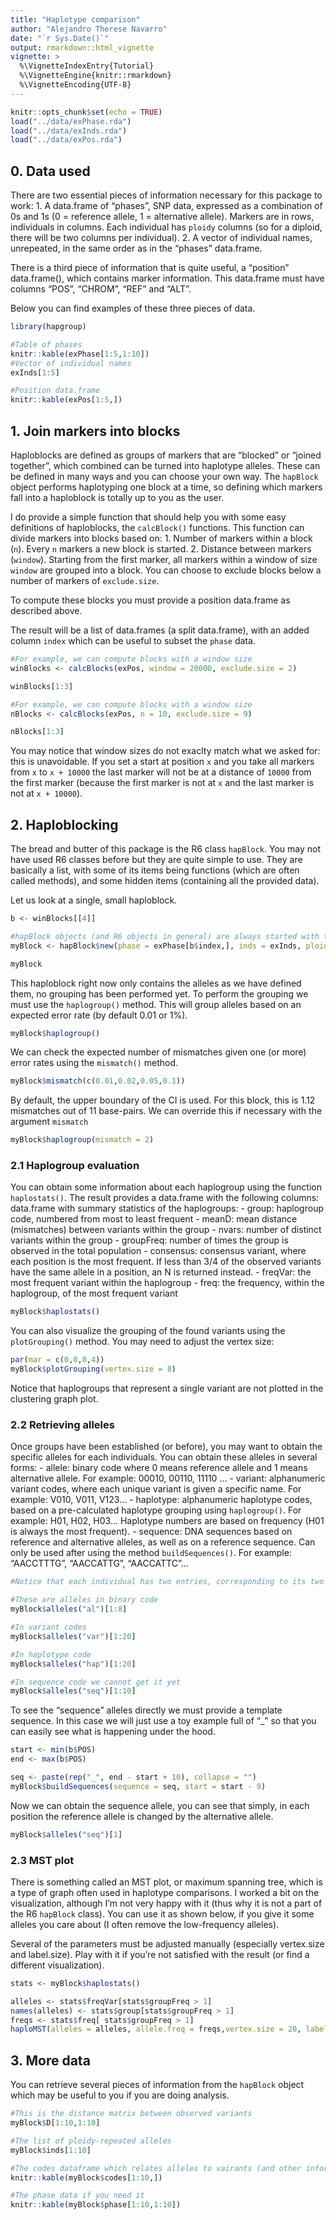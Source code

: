 ```yaml
---
title: "Haplotype comparison"
author: "Alejandro Therese Navarro"
date: "`r Sys.Date()`"
output: rmarkdown::html_vignette
vignette: >
  %\VignetteIndexEntry{Tutorial}
  %\VignetteEngine{knitr::rmarkdown}
  %\VignetteEncoding{UTF-8}
---
```


```r
knitr::opts_chunk$set(echo = TRUE)
load("../data/exPhase.rda")
load("../data/exInds.rda")
load("../data/exPos.rda")
```

## 0. Data used

There are two essential pieces of information necessary for this package to work:
  1. A data.frame of "phases", SNP data, expressed as a combination of 0s and 1s (0 = reference allele, 1 = alternative allele). Markers are in rows, individuals in columns. Each individual has `ploidy` columns (so for a diploid, there will be two columns per individual).
  2. A vector of individual names, unrepeated, in the same order as in the "phases" data.frame.
  
There is a third piece of information that is quite useful, a "position" data.frame(), which contains marker information. This data.frame must have columns "POS", "CHROM", "REF" and "ALT".

Below you can find examples of these three pieces of data.

```r
library(hapgroup)
```


```r
#Table of phases
knitr::kable(exPhase[1:5,1:10])
#Vector of individual names
exInds[1:5]

#Position data.frame
knitr::kable(exPos[1:5,])
```

## 1. Join markers into blocks

Haploblocks are defined as groups of markers that are "blocked" or "joined together", which combined can be turned into haplotype alleles. These can be defined in many ways and you can choose your own way. The `hapBlock` object performs haplotyping one block at a time, so defining which markers fall into a haploblock is totally up to you as the user.

I do provide a simple function that should help you with some easy definitions of haploblocks, the `calcBlock()` functions. This function can divide markers into blocks based on:
  1. Number of markers within a block (`n`). Every `n` markers a new block is started.
  2. Distance between markers (`window`). Starting from the first marker, all markers within a window of size `window` are grouped into a block. 
You can choose to exclude blocks below a number of markers of `exclude.size`.
  
To compute these blocks you must provide a position data.frame as described above. 

The result will be a list of data.frames (a split data.frame), with an added column `index` which can be useful to subset the `phase` data.

```r
#For example, we can compute blocks with a window size
winBlocks <- calcBlocks(exPos, window = 20000, exclude.size = 2)

winBlocks[1:3]

#For example, we can compute blocks with a window size
nBlocks <- calcBlocks(exPos, n = 10, exclude.size = 9)

nBlocks[1:3]

```

You may notice that window sizes do not exaclty match what we asked for: this is unavoidable. If you set a start at position `x` and you take all markers from `x` to `x + 10000` the last marker will not be at a distance of `10000` from the first marker (because the first marker is not at `x` and the last marker is not at `x + 10000`).

## 2. Haploblocking

The bread and butter of this package is the R6 class `hapBlock`. You may not have used R6 classes before but they are quite simple to use. They are basically a list, with some of its items being functions (which are often called methods), and some hidden items (containing all the provided data).

Let us look at a single, small haploblock.

```r

b <- winBlocks[[4]]

#hapBlock objects (and R6 objects in general) are always started with the function new()
myBlock <- hapBlock$new(phase = exPhase[b$index,], inds = exInds, ploidy = 2, pos = b)

myBlock

```

This haploblock right now only contains the alleles as we have defined them, no grouping has been performed yet. To perform the grouping we must use the `haplogroup()` method. This will group alleles based on an expected error rate (by default 0.01 or 1%).

```r
myBlock$haplogroup()
```
We can check the expected number of mismatches given one (or more) error rates using the `mismatch()` method.

```r
myBlock$mismatch(c(0.01,0.02,0.05,0.1))
```

By default, the upper boundary of the CI is used. For this block, this is 1.12 mismatches out of 11 base-pairs. We can override this if necessary with the argument `mismatch`

```r
myBlock$haplogroup(mismatch = 2)
```
### 2.1 Haplogroup evaluation

You can obtain some information about each haplogroup using the function `haplostats()`. The result provides a data.frame with the following columns:
data.frame with summary statistics of the haplogroups:
 - group: haplogroup code, numbered from most to least frequent
 - meanD: mean distance (mismatches) between variants within the group
 - nvars: number of distinct variants within the group
 - groupFreq: number of times the group is observed in the total population
 - consensus: consensus variant, where each position is the most frequent. If less than 3/4 of the
 observed variants have the same allele in a position, an N is returned instead.
 - freqVar: the most frequent variant within the haplogroup
 - freq: the frequency, within the haplogroup, of the most frequent variant

```r
myBlock$haplostats()
```

You can also visualize the grouping of the found variants using the `plotGrouping()` method. You may need to adjust the vertex size:

```r
par(mar = c(0,0,0,4))
myBlock$plotGrouping(vertex.size = 8)
```
Notice that haplogroups that represent a single variant are not plotted in the clustering graph plot.

### 2.2 Retrieving alleles

Once groups have been established (or before), you may want to obtain the specific alleles for each individuals. You can obtain these alleles in several forms:
 - allele: binary code where 0 means reference allele and 1 means alternative allele.
 For example: 00010, 00110, 11110 ...
 - variant: alphanumeric variant codes, where each unique variant is given a
 specific name. For example: V010, V011, V123...
 - haplotype: alphanumeric haplotype codes, based on a pre-calculated haplotype grouping
 using `haplogroup()`. For example: H01, H02, H03... Haplotype numbers are based
 on frequency (H01 is always the most frequent).
 - sequence: DNA sequences based on reference and alternative alleles, as well as
 on a reference sequence. Can only be used after using the method `buildSequences()`.
 For example: "AACCTTTG", "AACCATTG", "AACCATTC"...
 
```r
#Notice that each individual has two entries, corresponding to its two alleles

#These are alleles in binary code
myBlock$alleles("al")[1:8]

#In variant codes
myBlock$alleles("var")[1:20]

#In haplotype code
myBlock$alleles("hap")[1:20]

#In sequence code we cannot get it yet
myBlock$alleles("seq")[1:10]
```
To see the "sequence" alleles directly we must provide a template sequence. In this case we will just use a toy example full of "_" so that you can easily see what is happening under the hood.

```r
start <- min(b$POS)
end <- max(b$POS)

seq <- paste(rep("_", end - start + 10), collapse = "")
myBlock$buildSequences(sequence = seq, start = start - 9)
```
Now we can obtain the sequence allele, you can see that simply, in each position the reference allele is changed by the alternative allele.

```r
myBlock$alleles("seq")[1]
```
### 2.3 MST plot

There is something called an MST plot, or maximum spanning tree, which is a type of graph often used in haplotype comparisons. I worked a bit on the visualization, although I'm not very happy with it (thus why it is not a part of the R6 `hapBlock` class). You can use it as shown below, if you give it some alleles you care about (I often remove the low-frequency alleles).

Several of the parameters must be adjusted manually (especially vertex.size and label.size). Play with it if you're not satisfied with the result (or find a different visualization).

```r
stats <- myBlock$haplostats()

alleles <- stats$freqVar[stats$groupFreq > 1]
names(alleles) <- stats$group[stats$groupFreq > 1]
freqs <- stats$freq[ stats$groupFreq > 1]
haploMST(alleles = alleles, allele.freq = freqs,vertex.size = 20, label.size = 0.8)
```



## 3. More data

You can retrieve several pieces of information from the `hapBlock` object which may be useful to you if you are doing analysis.

```r

#This is the distance matrix between observed variants
myBlock$D[1:10,1:10]

#The list of ploidy-repeated alleles
myBlock$inds[1:10]

#The codes dataframe which relates alleles to vairants (and other information)
knitr::kable(myBlock$codes[1:10,])

#The phase data if you need it
knitr::kable(myBlock$phase[1:10,1:10])

```

 
